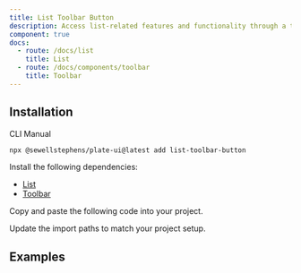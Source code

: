 ```yaml
---
title: List Toolbar Button
description: Access list-related features and functionality through a toolbar button.
component: true
docs:
  - route: /docs/list
    title: List
  - route: /docs/components/toolbar
    title: Toolbar
---
```


## Installation

<Tabs defaultValue="cli">

<TabsList>
<TabsTrigger value="cli">CLI</TabsTrigger>
<TabsTrigger value="manual">Manual</TabsTrigger>
</TabsList>
<TabsContent value="cli">

```bash
npx @sewellstephens/plate-ui@latest add list-toolbar-button
```

</TabsContent>

<TabsContent value="manual">

<Steps>

<Step>

Install the following dependencies:

- [List](/docs/List)
- [Toolbar](/docs/components/toolbar)

</Step>

<Step>

Copy and paste the following code into your project.

</Step>

<ComponentSource name="list-toolbar-button" />

<Step>

Update the import paths to match your project setup.

</Step>

</Steps>

</TabsContent>

</Tabs>

## Examples

<ComponentPreview name="playground-demo" id="list" />
